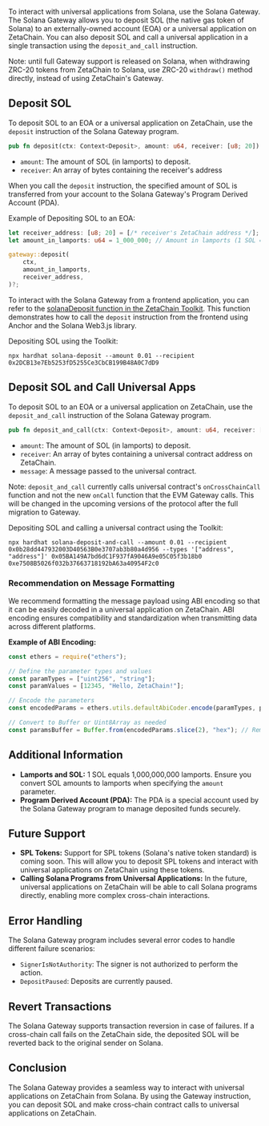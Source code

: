 To interact with universal applications from Solana, use the Solana Gateway. The
Solana Gateway allows you to deposit SOL (the native gas token of Solana) to an
externally-owned account (EOA) or a universal application on ZetaChain. You can
also deposit SOL and call a universal application in a single transaction using
the `deposit_and_call` instruction.

Note: until full Gateway support is released on Solana, when withdrawing ZRC-20
tokens from ZetaChain to Solana, use ZRC-20 `withdraw()` method directly,
instead of using ZetaChain's Gateway.

## Deposit SOL

To deposit SOL to an EOA or a universal application on ZetaChain, use the
`deposit` instruction of the Solana Gateway program.

```rust
pub fn deposit(ctx: Context<Deposit>, amount: u64, receiver: [u8; 20]) -> Result<()>
```

- `amount`: The amount of SOL (in lamports) to deposit.
- `receiver`: An array of bytes containing the receiver's address

When you call the `deposit` instruction, the specified amount of SOL is
transferred from your account to the Solana Gateway's Program Derived Account
(PDA).

Example of Depositing SOL to an EOA:

```rust
let receiver_address: [u8; 20] = [/* receiver's ZetaChain address */];
let amount_in_lamports: u64 = 1_000_000; // Amount in lamports (1 SOL = 1,000,000,000 lamports)

gateway::deposit(
    ctx,
    amount_in_lamports,
    receiver_address,
)?;
```

To interact with the Solana Gateway from a frontend application, you can refer
to the [solanaDeposit function in the ZetaChain
Toolkit](https://github.com/zeta-chain/toolkit/blob/main/packages/client/src/solanaDeposit.ts).
This function demonstrates how to call the `deposit` instruction from the
frontend using Anchor and the Solana Web3.js library.

Depositing SOL using the Toolkit:

```
npx hardhat solana-deposit --amount 0.01 --recipient 0x2DCB13e7Eb5253fD5255Ce3CbCB199B48A0C7dD9
```

## Deposit SOL and Call Universal Apps

To deposit SOL to an EOA or a universal application on ZetaChain, use the
`deposit_and_call` instruction of the Solana Gateway program.

```rust
pub fn deposit_and_call(ctx: Context<Deposit>, amount: u64, receiver: [u8; 20], message: Vec<u8>) -> Result<()>
```

- `amount`: The amount of SOL (in lamports) to deposit.
- `receiver`: An array of bytes containing a universal contract address on
  ZetaChain.
- `message`: A message passed to the universal contract.

Note: `deposit_and_call` currently calls universal contract's `onCrossChainCall`
function and not the new `onCall` function that the EVM Gateway calls. This will
be changed in the upcoming versions of the protocol after the full migration to
Gateway.

Depositing SOL and calling a universal contract using the Toolkit:

```
npx hardhat solana-deposit-and-call --amount 0.01 --recipient 0x0b28dd447932003D40563B0e3707ab3b80a4d956 --types '["address", "address"]' 0x05BA149A7bd6dC1F937fA9046A9e05C05f3b18b0 0xe7508B5026f032b37663718192bA63a40954F2c0
```

### Recommendation on Message Formatting

We recommend formatting the message payload using ABI encoding so that it can be
easily decoded in a universal application on ZetaChain. ABI encoding ensures
compatibility and standardization when transmitting data across different
platforms.

**Example of ABI Encoding:**

```typescript
const ethers = require("ethers");

// Define the parameter types and values
const paramTypes = ["uint256", "string"];
const paramValues = [12345, "Hello, ZetaChain!"];

// Encode the parameters
const encodedParams = ethers.utils.defaultAbiCoder.encode(paramTypes, paramValues);

// Convert to Buffer or Uint8Array as needed
const paramsBuffer = Buffer.from(encodedParams.slice(2), "hex"); // Remove '0x' prefix
```

## Additional Information

- **Lamports and SOL:** 1 SOL equals 1,000,000,000 lamports. Ensure you convert
  SOL amounts to lamports when specifying the `amount` parameter.
- **Program Derived Account (PDA):** The PDA is a special account used by the
  Solana Gateway program to manage deposited funds securely.

## Future Support

- **SPL Tokens:** Support for SPL tokens (Solana's native token standard) is
  coming soon. This will allow you to deposit SPL tokens and interact with
  universal applications on ZetaChain using these tokens.
- **Calling Solana Programs from Universal Applications:** In the future,
  universal applications on ZetaChain will be able to call Solana programs
  directly, enabling more complex cross-chain interactions.

## Error Handling

The Solana Gateway program includes several error codes to handle different
failure scenarios:

- `SignerIsNotAuthority`: The signer is not authorized to perform the action.
- `DepositPaused`: Deposits are currently paused.

## Revert Transactions

The Solana Gateway supports transaction reversion in case of failures. If a
cross-chain call fails on the ZetaChain side, the deposited SOL will be reverted
back to the original sender on Solana.

## Conclusion

The Solana Gateway provides a seamless way to interact with universal
applications on ZetaChain from Solana. By using the Gateway instruction, you can
deposit SOL and make cross-chain contract calls to universal applications on
ZetaChain.
